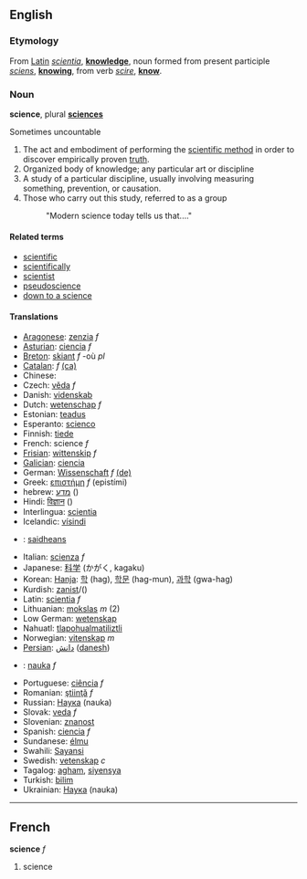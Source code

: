 ==English==
===Etymology===

From [[Latin]] ''[[scientia]]'', '''[[knowledge]]''', noun formed from present participle ''[[sciens]]'', '''[[knowing]]''', from verb ''[[scire]]'', '''[[know]]'''.

===Noun===
'''science''', plural '''[[sciences]]'''

Sometimes uncountable

#The act and embodiment of performing the [[scientific method]] in order to discover empirically proven [[truth]].
#Organized body of knowledge; any particular art or discipline
#A study of a particular discipline, usually involving measuring something, prevention, or causation.
#Those who carry out this study, referred to as a group
#: "Modern science today tells us that...."

====Related terms====
*[[scientific]]
*[[scientifically]]
*[[scientist]]
*[[pseudoscience]]
*[[down to a science]]

====Translations====
*[[Aragonese]]: [[zenzia]] ''f''
*[[Asturian]]: [[ciencia]] ''f''
*[[Breton]]: [[skiant]] ''f'' -où ''pl''
*[[Catalan]]: [[]] ''f'' [[:ca:ciència|(ca)]]
*Chinese: 
*Czech: [[věda]] ''f''
*Danish: [[videnskab]]
*Dutch: [[wetenschap]] ''f''
*Estonian: [[teadus]]
*Esperanto: [[scienco]]
*Finnish: [[tiede]]
*French: science ''f''
*[[Frisian]]: [[wittenskip]] ''f''
*[[Galician]]: [[ciencia]]
*German: [[Wissenschaft]] ''f'' [[:de:Wissenschaft|(de)]] 
*Greek: [[επιστήμη]] ''f'' (epistími)
*hebrew: [[מדע]] ()
*Hindi: [[विज्ञान]] ()
*Interlingua: [[scientia]]
*Icelandic: [[vísindi]]
*{{ga}}: [[saidheans]]
*Italian: [[scienza]] ''f''
*Japanese: [[科学]] (かがく, kagaku)
*Korean: [[Hanja]]: [[학]] (hag), [[학문]] (hag-mun), [[과학]] (gwa-hag)
*Kurdish: [[zanist]]/()
*Latin: [[scientia]] ''f''
*Lithuanian: [[mokslas]] ''m'' (2)
*Low German: [[wetenskap]]
*Nahuatl: [[tlapohualmatiliztli]]
*Norwegian: [[vitenskap]] ''m''
*[[Persian]]: [[دانش]] ([[danesh]])
*{{pl}}: [[nauka]] ''f''
*Portuguese: [[ciência]] ''f''
*Romanian: [[ştiinţă]] ''f''
*Russian: [[Наука]] (nauka)
*Slovak: [[veda]] ''f''
*Slovenian: [[znanost]]
*Spanish: [[ciencia]] ''f''
*Sundanese: [[élmu]]
*Swahili: [[Sayansi]]
*Swedish: [[vetenskap]] ''c''
*Tagalog: [[agham]], [[siyensya]]
*Turkish: [[bilim]]
*Ukrainian: [[Наука]] (nauka)

----

==French==
'''science''' ''f''

# science